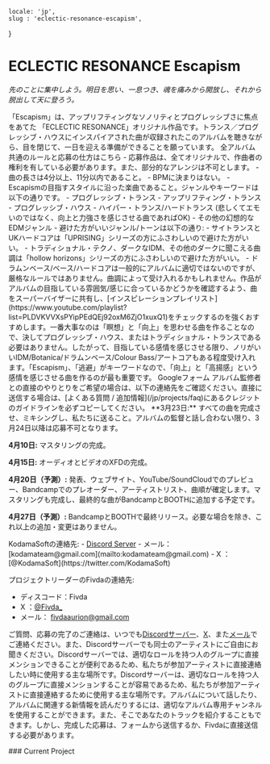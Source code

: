     locale: 'jp',
    slug : 'eclectic-resonance-escapism',
}

# ECLECTIC RESONANCE Escapism

*先のことに集中しよう。明日を思い、一息つき、魂を痛みから開放し、それから脱出して天に登ろう。*

<WrappableParagraph title="紹介">
「Escapism」は、アップリフティングなソノリティとプログレッシブさに焦点をあてた 「ECLECTIC RESONANCE」オリジナル作品です。トランス／プログレッシブ・ハウスにインスパイアされた曲が収録されたこのアルバムを聴きながら、目を閉じて、一日を迎える準備ができることを願っています。
</WrappableParagraph>

<WrappableParagraph title="KodamaSounds固有の一般的なルール">
    <CtaButton link='/projects/faq' icon='book'>
        <span>全アルバム共通のルールと応募の仕方はこちら</span>
    </CtaButton>
</WrappableParagraph>

<WrappableParagraph title="作曲に関するルール">
- 応募作品は、全てオリジナルで、作曲者の権利を有している必要があります。また、部分的なアレンジは不可とします。
- 曲の長さは4分以上、11分以内であること。
- BPMに決まりはない。
- Escapismの目指すスタイルに沿った楽曲であること。ジャンルやキーワードは以下の通りです。
    - プログレッシブ・トランス
    - アップリフティング・トランス
    - プログレッシブ・ハウス
    - ハイパー・トランス/ハードトランス (悲しくてエモいのではなく、向上と力強さを感じさせる曲であればOK)
    - その他の幻想的なEDMジャンル
- 避けた方がいいジャンル/トーンは以下の通り:
    - サイトランスとUKハードコアは「UPRISING」シリーズの方にふさわしいので避けた方がいい。
    - トラディショナル・テクノ、ダークなIDM、その他のダークに聞こえる曲調は「hollow horizons」シリーズの方にふさわしいので避けた方がいい。
- ドラムンベース/ベース/ハードコアは一般的にアルバムに適切ではないのですが、厳格なルールではありません。曲調によって受け入れるかもしれません。作品がアルバムの目指している雰囲気/感じに合っているかどうかを確認するよう、曲をスーパーバイザーに共有し、[インスピレーションプレイリスト](https://www.youtube.com/playlist?list=PLDVKVVXsPYipPEdQEj92oxM6ZjO1xuxQ1)をチェックするのを強くおすすめします。一番大事なのは「瞑想」と「向上」を思わせる曲を作ることなので、決してプログレッシブ・ハウス、またはトラディショナル・トランスである必要はありません。したがって、目指している感情を感じさせる限り、ノリがいいIDM/Botanica/ドラムンベース/Colour Bass/アートコアもある程度受け入れます。「Escapism」、「逃避」がキーワードなので、「向上」と「高揚感」という感情を感じさせる曲を作るのが最も重要です。
</WrappableParagraph>

<WrappableParagraph title="応募について">
<CtaButton link='https://forms.gle/BrYPncfUUpVbFDrW6' icon='envelope'>
    <span>Googleフォーム</span>
</CtaButton>
アルバム監修者との直接のやりとりをご希望の場合は、以下の連絡先をご確認ください。直接に送信する場合は、[よくある質問 / 追加情報](/jp/projects/faq)にあるクレジットのガイドラインを必ずコピーしてください。
</WrappableParagraph>

<WrappableParagraph title="締切">
**3月23日:** すべての曲を完成させ、ミキシングし、私たちに送ること。アルバムの監督と話し合わない限り、3月24日以降は応募不可となります。

**4月10日:** マスタリングの完成。

**4月15日:** オーディオとビデオのXFDの完成。

**4月20日（予測）:** 発表、ウェブサイト、YouTube/SoundCloudでのプレビュー、Bandcampでのプレオーダー、アーティストリスト、曲順が確定します。マスタリングも完成し、最終的な曲がBandcampとBOOTHに追加する予定です。

**4月27日（予測）:** BandcampとBOOTHで最終リリース。必要な場合を除き、これ以上の追加・変更はありません。
</WrappableParagraph>

<WrappableParagraph title="お問い合わせ（ご質問・応募）">
KodamaSoftの連絡先:
- <a href="/discord">Discord Server</a> 
- メール： [kodamateam@gmail.com](mailto:kodamateam@gmail.com)
- X ：[@KodamaSoft](https://twitter.com/KodamaSoft)

プロジェクトリーダーのFivdaの連絡先:
- ディスコード：Fivda
- X ：[@Fivda_](https://twitter.com/Fivda_)
- メール： [fivdaaurion@gmail.com](mailto:fivdaaurion@gmail.com)


ご質問、応募の完了のご連絡は、いつでも<a href="/discord">Discordサーバー</a>、[X](https://twitter.com/KodamaSoft)、また[メール](mailto:kodamateam@gmail.com)でご連絡ください。また、Discordサーバーでも同士のアーティストにご自由にお聞きください。Discordサーバーでは、適切なロールを持つ人のグループに直接メンションできることが便利であるため、私たちが参加アーティストに直接連絡したい時に使用する主な場所です。Discordサーバーは、適切なロールを持つ人のグループに直接メンションすることが容易であるため、私たちが参加アーティストに直接連絡するために使用する主な場所です。アルバムについて話したり、アルバムに関連する新情報を読んだりするには、適切なアルバム専用チャンネルを使用することができます。また、そこであなたのトラックを紹介することもできます。しかし、完成した応募は、フォームから送信するか、Fivdaに直接送信する必要があります。
</WrappableParagraph>


<WrappableParagraph title="現在進行中のプロジェクト">
### Current Project
<ProjectInformation slug="eclectic-resonance-escapism" />
</WrappableParagraph>

